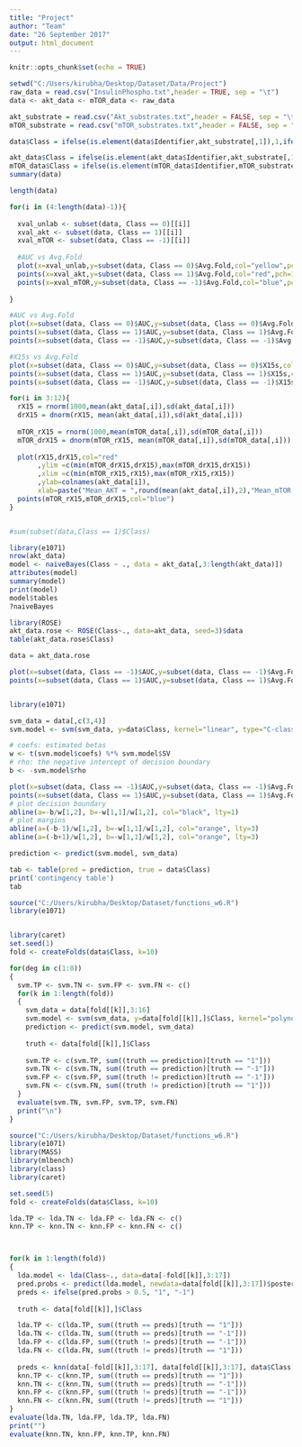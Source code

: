 ```yaml
---
title: "Project"
author: "Team"
date: "26 September 2017"
output: html_document
---
```


```r
knitr::opts_chunk$set(echo = TRUE)
```


```r
setwd("C:/Users/kirubha/Desktop/Dataset/Data/Project")
raw_data = read.csv("InsulinPhospho.txt",header = TRUE, sep = "\t")
data <- akt_data <- mTOR_data <- raw_data

akt_substrate = read.csv("Akt_substrates.txt",header = FALSE, sep = "\t")
mTOR_substrate = read.csv("mTOR_substrates.txt",header = FALSE, sep = "\t")

data$Class = ifelse(is.element(data$Identifier,akt_substrate[,1]),1,ifelse(is.element(data$Identifier,mTOR_substrate[,1]),-1,0))

akt_data$Class = ifelse(is.element(akt_data$Identifier,akt_substrate[,1]),1,-1)
mTOR_data$Class = ifelse(is.element(mTOR_data$Identifier,mTOR_substrate[,1]),1,-1)
summary(data)
```

```r
length(data)

for(i in (4:length(data)-1)){
  
  xval_unlab <- subset(data, Class == 0)[[i]]
  xval_akt <- subset(data, Class == 1)[[i]]
  xval_mTOR <- subset(data, Class == -1)[[i]]
  
  #AUC vs Avg.Fold
  plot(x=xval_unlab,y=subset(data, Class == 0)$Avg.Fold,col="yellow",pch=13,xlim=c(0,1),ylim=c(-1,5))
  points(x=xval_akt,y=subset(data, Class == 1)$Avg.Fold,col="red",pch=13)
  points(x=xval_mTOR,y=subset(data, Class == -1)$Avg.Fold,col="blue",pch=13)
  
}

#AUC vs Avg.Fold
plot(x=subset(data, Class == 0)$AUC,y=subset(data, Class == 0)$Avg.Fold,col="yellow",pch=13,xlim=c(0,1),ylim=c(-1,5))
points(x=subset(data, Class == 1)$AUC,y=subset(data, Class == 1)$Avg.Fold,col="red",pch=13)
points(x=subset(data, Class == -1)$AUC,y=subset(data, Class == -1)$Avg.Fold,col="blue",pch=13)

#X15s vs Avg.Fold
plot(x=subset(data, Class == 0)$AUC,y=subset(data, Class == 0)$X15s,col="yellow",pch=13,xlim=c(0,1),ylim=c(-1,5))
points(x=subset(data, Class == 1)$AUC,y=subset(data, Class == 1)$X15s,col="red",pch=13)
points(x=subset(data, Class == -1)$AUC,y=subset(data, Class == -1)$X15s,col="blue",pch=13)

```


```r

for(i in 3:12){ 
  rX15 = rnorm(1000,mean(akt_data[,i]),sd(akt_data[,i]))
  drX15 = dnorm(rX15, mean(akt_data[,i]),sd(akt_data[,i]))
  
  mTOR_rX15 = rnorm(1000,mean(mTOR_data[,i]),sd(mTOR_data[,i]))
  mTOR_drX15 = dnorm(mTOR_rX15, mean(mTOR_data[,i]),sd(mTOR_data[,i]))
  
  plot(rX15,drX15,col="red"
       ,ylim =c(min(mTOR_drX15,drX15),max(mTOR_drX15,drX15))
       ,xlim =c(min(mTOR_rX15,rX15),max(mTOR_rX15,rX15))
       ,ylab=colnames(akt_data[i]),
       xlab=paste("Mean_AKT = ",round(mean(akt_data[,i]),2),"Mean_mTOR = ",round(mean(mTOR_data[,i]),2)))
  points(mTOR_rX15,mTOR_drX15,col="blue")
}


#sum(subset(data,Class == 1)$Class)
```
```r

library(e1071)
nrow(akt_data)
model <- naiveBayes(Class ~ ., data = akt_data[,3:length(akt_data)])
attributes(model)
summary(model)
print(model)
model$tables
?naiveBayes
```

```r
library(ROSE)
akt_data.rose <- ROSE(Class~., data=akt_data, seed=3)$data
table(akt_data.rose$Class)

data = akt_data.rose

plot(x=subset(data, Class == -1)$AUC,y=subset(data, Class == -1)$Avg.Fold,col="yellow",pch=13,xlim=c(0,1),ylim=c(-1,5))
points(x=subset(data, Class == 1)$AUC,y=subset(data, Class == 1)$Avg.Fold,col="red",pch=13)


```

```r
```



```r
library(e1071)

svm_data = data[,c(3,4)]
svm.model <- svm(svm_data, y=data$Class, kernel="linear", type="C-classification", scale=FALSE, cost = 0.01)

# coefs: estimated betas
w <- t(svm.model$coefs) %*% svm.model$SV
# rho: the negative intercept of decision boundary
b <- -svm.model$rho

plot(x=subset(data, Class == -1)$AUC,y=subset(data, Class == -1)$Avg.Fold,col="red",pch=13,xlim=c(0,1),ylim=c(-1,5))
points(x=subset(data, Class == 1)$AUC,y=subset(data, Class == 1)$Avg.Fold,col="yellow",pch=13)
# plot decision boundary
abline(a=-b/w[1,2], b=-w[1,1]/w[1,2], col="black", lty=1)
# plot margins
abline(a=(-b-1)/w[1,2], b=-w[1,1]/w[1,2], col="orange", lty=3)
abline(a=(-b+1)/w[1,2], b=-w[1,1]/w[1,2], col="orange", lty=3)
```

```r

prediction <- predict(svm.model, svm_data) 

tab <- table(pred = prediction, true = data$Class) 
print('contingency table')
tab
```
```r
source("C:/Users/kirubha/Desktop/Dataset/functions_w6.R")
library(e1071)


library(caret)
set.seed(1)
fold <- createFolds(data$Class, k=10)

for(deg in c(1:8))
{
  svm.TP <- svm.TN <- svm.FP <- svm.FN <- c()
  for(k in 1:length(fold))
  {
    svm_data = data[fold[[k]],3:16]
    svm.model <- svm(svm_data, y=data[fold[[k]],]$Class, kernel="polynomial", degree=deg, type="C-classification",cost=1)
    prediction <- predict(svm.model, svm_data) 
    
    truth <- data[fold[[k]],]$Class
    
    svm.TP <- c(svm.TP, sum((truth == prediction)[truth == "1"]))
    svm.TN <- c(svm.TN, sum((truth == prediction)[truth == "-1"]))
    svm.FP <- c(svm.FP, sum((truth != prediction)[truth == "-1"]))
    svm.FN <- c(svm.FN, sum((truth != prediction)[truth == "1"]))
  }
  evaluate(svm.TN, svm.FP, svm.TP, svm.FN)
  print("\n")
}
```
```r
source("C:/Users/kirubha/Desktop/Dataset/functions_w6.R")
library(e1071)
library(MASS)
library(mlbench)
library(class)
library(caret)

set.seed(5)
fold <- createFolds(data$Class, k=10)

lda.TP <- lda.TN <- lda.FP <- lda.FN <- c()
knn.TP <- knn.TN <- knn.FP <- knn.FN <- c()



for(k in 1:length(fold))
{
  lda.model <- lda(Class~., data=data[-fold[[k]],3:17])
  pred.probs <- predict(lda.model, newdata=data[fold[[k]],3:17])$posterior[,"1"]
  preds <- ifelse(pred.probs > 0.5, "1", "-1")
  
  truth <- data[fold[[k]],]$Class

  lda.TP <- c(lda.TP, sum((truth == preds)[truth == "1"]))
  lda.TN <- c(lda.TN, sum((truth == preds)[truth == "-1"]))
  lda.FP <- c(lda.FP, sum((truth != preds)[truth == "-1"]))
  lda.FN <- c(lda.FN, sum((truth != preds)[truth == "1"]))
  
  preds <- knn(data[-fold[[k]],3:17], data[fold[[k]],3:17], data$Class[-fold[[k]]], k=5)
  knn.TP <- c(knn.TP, sum((truth == preds)[truth == "1"]))
  knn.TN <- c(knn.TN, sum((truth == preds)[truth == "-1"]))
  knn.FP <- c(knn.FP, sum((truth != preds)[truth == "-1"]))
  knn.FN <- c(knn.FN, sum((truth != preds)[truth == "1"]))
}
evaluate(lda.TN, lda.FP, lda.TP, lda.FN)
print("")
evaluate(knn.TN, knn.FP, knn.TP, knn.FN)

  
```
```r

```


